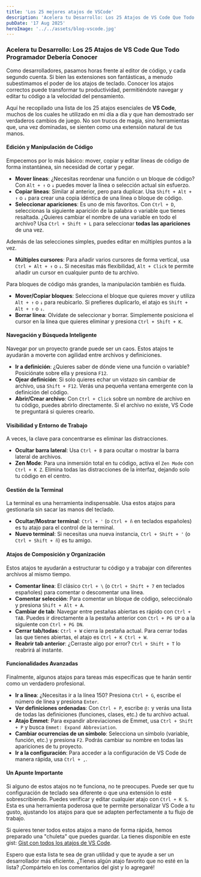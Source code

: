 ```yaml
---
title: 'Los 25 mejores atajos de VSCode'
description: 'Acelera tu Desarrollo: Los 25 Atajos de VS Code Que Todo Programador Debería Conocer'
pubDate: '17 Aug 2025'
heroImage: '../../assets/blog-vscode.jpg'
---
```


### **Acelera tu Desarrollo: Los 25 Atajos de VS Code Que Todo Programador Debería Conocer**

Como desarrolladores, pasamos horas frente al editor de código, y cada segundo cuenta. Si bien las extensiones son fantásticas, a menudo subestimamos el poder de los atajos de teclado. Conocer los atajos correctos puede transformar tu productividad, permitiéndote navegar y editar tu código a la velocidad del pensamiento.

Aquí he recopilado una lista de los 25 atajos esenciales de **VS Code**, muchos de los cuales he utilizado en mi día a día y que han demostrado ser verdaderos cambios de juego. No son trucos de magia, sino herramientas que, una vez dominadas, se sienten como una extensión natural de tus manos.
<Lightbox src="vscode.jpg"  alt="Los atajos te hacen más productivo" />
#### **Edición y Manipulación de Código**

Empecemos por lo más básico: mover, copiar y editar líneas de código de forma instantánea, sin necesidad de cortar y pegar.

* **Mover líneas**: ¿Necesitas reordenar una función o un bloque de código? Con `Alt + ↑` o `↓` puedes mover la línea o selección actual sin esfuerzo.
* **Copiar líneas**: Similar al anterior, pero para duplicar. Usa `Shift + Alt + ↑` o `↓` para crear una copia idéntica de una línea o bloque de código.
* **Seleccionar apariciones**: Es uno de mis favoritos. Con `Ctrl + D`, seleccionas la siguiente aparición de la palabra o variable que tienes resaltada. ¿Quieres cambiar el nombre de una variable en todo el archivo? Usa `Ctrl + Shift + L` para seleccionar **todas las apariciones** de una vez.

Además de las selecciones simples, puedes editar en múltiples puntos a la vez.

* **Múltiples cursores**: Para añadir varios cursores de forma vertical, usa `Ctrl + Alt + ↑` o `↓`. Si necesitas más flexibilidad, `Alt + Click` te permite añadir un cursor en cualquier punto de tu archivo.

Para bloques de código más grandes, la manipulación también es fluida.

* **Mover/Copiar bloques**: Selecciona el bloque que quieres mover y utiliza `Alt + ↑` o `↓` para reubicarlo. Si prefieres duplicarlo, el atajo es `Shift + Alt + ↑` o `↓`.
* **Borrar línea**: Olvídate de seleccionar y borrar. Simplemente posiciona el cursor en la línea que quieres eliminar y presiona `Ctrl + Shift + K`.

#### **Navegación y Búsqueda Inteligente**

Navegar por un proyecto grande puede ser un caos. Estos atajos te ayudarán a moverte con agilidad entre archivos y definiciones.

* **Ir a definición**: ¿Quieres saber de dónde viene una función o variable? Posiciónate sobre ella y presiona `F12`.
* **Ojear definición**: Si solo quieres echar un vistazo sin cambiar de archivo, usa `Shift + F12`. Verás una pequeña ventana emergente con la definición del código.
* **Abrir/Crear archivo**: Con `Ctrl + Click` sobre un nombre de archivo en tu código, puedes abrirlo directamente. Si el archivo no existe, VS Code te preguntará si quieres crearlo.


#### **Visibilidad y Entorno de Trabajo**

A veces, la clave para concentrarse es eliminar las distracciones.

* **Ocultar barra lateral**: Usa `Ctrl + B` para ocultar o mostrar la barra lateral de archivos.
* **Zen Mode**: Para una inmersión total en tu código, activa el `Zen Mode` con `Ctrl + K Z`. Elimina todas las distracciones de la interfaz, dejando solo tu código en el centro.

#### **Gestión de la Terminal**

La terminal es una herramienta indispensable. Usa estos atajos para gestionarla sin sacar las manos del teclado.

* **Ocultar/Mostrar terminal**: `Ctrl + '` (o `Ctrl + ñ` en teclados españoles) es tu atajo para el control de la terminal.
* **Nuevo terminal**: Si necesitas una nueva instancia, `Ctrl + Shift + '` (o `Ctrl + Shift + ñ`) es tu amigo.

#### **Atajos de Composición y Organización**

Estos atajos te ayudarán a estructurar tu código y a trabajar con diferentes archivos al mismo tiempo.

* **Comentar línea**: El clásico `Ctrl + \` (o `Ctrl + Shift + 7` en teclados españoles) para comentar o descomentar una línea.
* **Comentar selección**: Para comentar un bloque de código, selecciónalo y presiona `Shift + Alt + A`.
* **Cambiar de tab**: Navegar entre pestañas abiertas es rápido con `Ctrl + TAB`. Puedes ir directamente a la pestaña anterior con `Ctrl + PG UP` o a la siguiente con `Ctrl + PG DN`.
* **Cerrar tab/todas**: `Ctrl + W` cierra la pestaña actual. Para cerrar todas las que tienes abiertas, el atajo es `Ctrl + K Ctrl + W`.
* **Reabrir tab anterior**: ¿Cerraste algo por error? `Ctrl + Shift + T` lo reabrirá al instante.

#### **Funcionalidades Avanzadas**

Finalmente, algunos atajos para tareas más específicas que te harán sentir como un verdadero profesional.

* **Ir a línea**: ¿Necesitas ir a la línea 150? Presiona `Ctrl + G`, escribe el número de línea y presiona `Enter`.
* **Ver definiciones ordenadas**: Con `Ctrl + P`, escribe `@:` y verás una lista de todas las definiciones (funciones, clases, etc.) de tu archivo actual.
* **Atajo Emmet**: Para expandir abreviaciones de Emmet, usa `Ctrl + Shift + P` y busca `Emmet: Expand Abbreviation`.
* **Cambiar ocurrencias de un símbolo**: Selecciona un símbolo (variable, función, etc.) y presiona `F2`. Podrás cambiar su nombre en todas las apariciones de tu proyecto.
* **Ir a la configuración**: Para acceder a la configuración de VS Code de manera rápida, usa `Ctrl + ,`.

<Lightbox src="vscode-cheatsheet.jpg"  alt="VSCode Cheatsheet" />

#### **Un Apunte Importante**

Si alguno de estos atajos no te funciona, no te preocupes. Puede ser que tu configuración de teclado sea diferente o que una extensión lo esté sobrescribiendo. Puedes verificar y editar cualquier atajo con `Ctrl + K S`. Esta es una herramienta poderosa que te permite personalizar VS Code a tu gusto, ajustando los atajos para que se adapten perfectamente a tu flujo de trabajo.

Si quieres tener todos estos atajos a mano de forma rápida, hemos preparado una "chuleta" que puedes guardar. La tienes disponible en este gist: [Gist con todos los atajos de VS Code](https://gist.github.com/Heipry/0c585a989953f46d56792cb2d93c0a15).

Espero que esta lista te sea de gran utilidad y que te ayude a ser un desarrollador más eficiente. ¿Tienes algún atajo favorito que no esté en la lista? ¡Compártelo en los comentarios del gist y lo agregaré!